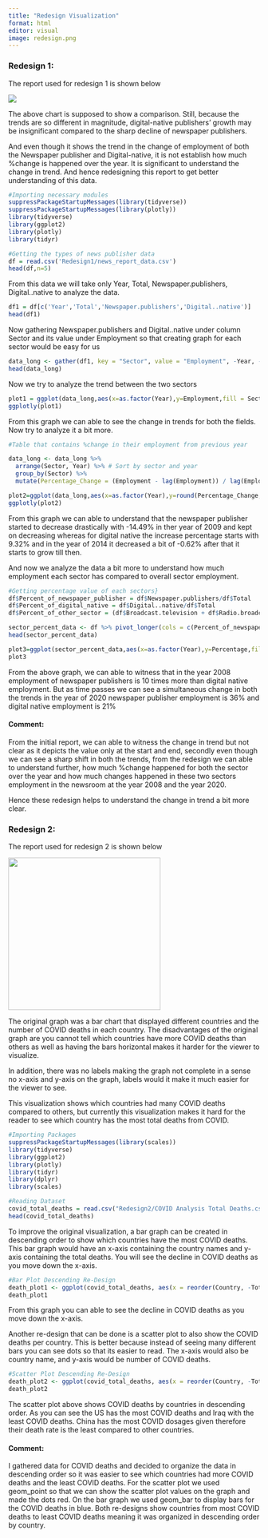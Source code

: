 ```yaml
---
title: "Redesign Visualization"
format: html
editor: visual
image: redesign.png
---
```


### Redesign 1:

The report used for redesign 1 is shown below

![](Redesign1/news_report_data.png)

The above chart is supposed to show a comparison. Still, because the trends are so different in magnitude, digital-native publishers' growth may be insignificant compared to the sharp decline of newspaper publishers.

And even though it shows the trend in the change of employment of both the Newspaper publisher and Digital-native, it is not establish how much %change is happened over the year. It is significant to understand the change in trend. And hence redesigning this report to get better understanding of this data.

```r
#Importing necessary modules
suppressPackageStartupMessages(library(tidyverse))
suppressPackageStartupMessages(library(plotly))
library(tidyverse)
library(ggplot2)
library(plotly)
library(tidyr)
```

```r
#Getting the types of news publisher data
df = read.csv('Redesign1/news_report_data.csv')
head(df,n=5)
```

From this data we will take only Year, Total, Newspaper.publishers, Digital..native to analyze the data.

```r
df1 = df[c('Year','Total','Newspaper.publishers','Digital..native')]
head(df1)
```

Now gathering Newspaper.publishers and Digital..native under column Sector and its value under Employment so that creating graph for each sector would be easy for us

```r
data_long <- gather(df1, key = "Sector", value = "Employment", -Year, -Total)
head(data_long)
```

Now we try to analyze the trend between the two sectors

```r
plot1 = ggplot(data_long,aes(x=as.factor(Year),y=Employment,fill = Sector))+geom_bar(stat = "identity",position = "dodge",width = 0.75)+theme(axis.text.x = element_text(angle = 90, vjust = 0.5))+scale_x_discrete()+labs(title = "Newsroom employment in US for Newspaper Publisher vs Digital Native",x="Year",y="Employment")
ggplotly(plot1)
```

From this graph we can able to see the change in trends for both the fields. Now try to analyze it a bit more.

```r
#Table that contains %change in their employment from previous year

data_long <- data_long %>%
  arrange(Sector, Year) %>% # Sort by sector and year
  group_by(Sector) %>%
  mutate(Percentage_Change = (Employment - lag(Employment)) / lag(Employment) * 100)
```

```r
plot2=ggplot(data_long,aes(x=as.factor(Year),y=round(Percentage_Change,2),fill=Sector))+geom_bar(stat="identity",position="dodge",width=0.75)+scale_x_discrete()+theme(axis.text.x = element_text(angle = 90, vjust = 0.5))+labs(title = "% Change of the Sectors in the trend over years",x="Year",y="Percentage Change")
ggplotly(plot2)
```

From this graph we can able to understand that the newspaper publisher started to decrease drastically with -14.49% in ther year of 2009 and kept on decreasing whereas for digital native the increase percentage starts with 9.32% and in the year of 2014 it decreased a bit of -0.62% after that it starts to grow till then.

And now we analyze the data a bit more to understand how much employment each sector has compared to overall sector employment.

```r
#Getting percentage value of each sectors}
df$Percent_of_newspaper_publisher = df$Newspaper.publishers/df$Total
df$Percent_of_digital_native = df$Digital..native/df$Total
df$Percent_of_other_sector = (df$Broadcast.television + df$Radio.broadcasting + df$Cable.television)/df$Total
```

```r
sector_percent_data <- df %>% pivot_longer(cols = c(Percent_of_newspaper_publisher,Percent_of_digital_native,Percent_of_other_sector),names_to = "Sector",values_to = 'Percentage') %>% select(Year,Sector,Percentage)
head(sector_percent_data)
```

```r
plot3=ggplot(sector_percent_data,aes(x=as.factor(Year),y=Percentage,fill = Sector))+geom_bar(stat = "identity")+geom_text(aes(label = round(Percentage,2)), position = position_stack(vjust = 0.5),angle = 90)+scale_x_discrete()+theme(axis.text.x = element_text(angle = 90, vjust = 0.5))+labs(title = "% of employment of the Sectors over years",x="Year",y="Percentage of Employment")
plot3
```

From the above graph, we can able to witness that in the year 2008 employment of newspaper publishers is 10 times more than digital native employment. But as time passes we can see a simultaneous change in both the trends in the year of 2020 newspaper publisher employment is 36% and digital native employment is 21%

#### Comment:

From the initial report, we can able to witness the change in trend but not clear as it depicts the value only at the start and end, secondly even though we can see a sharp shift in both the trends, from the redesign we can able to understand further, how much %change happened for both the sector over the year and how much changes happened in these two sectors employment in the newsroom at the year 2008 and the year 2020.

Hence these redesign helps to understand the change in trend a bit more clear.

### Redesign 2:

The report used for redesign 2 is shown below

![](Redesign2/Total_death.png){width="305"}

The original graph was a bar chart that displayed different countries and the number of COVID deaths in each country. The disadvantages of the original graph are you cannot tell which countries have more COVID deaths than others as well as having the bars horizontal makes it harder for the viewer to visualize.

In addition, there was no labels making the graph not complete in a sense no x-axis and y-axis on the graph, labels would it make it much easier for the viewer to see.

This visualization shows which countries had many COVID deaths compared to others, but currently this visualization makes it hard for the reader to see which country has the most total deaths from COVID.

```r
#Importing Packages
suppressPackageStartupMessages(library(scales))
library(tidyverse)
library(ggplot2)
library(plotly)
library(tidyr)
library(dplyr)
library(scales)

```

```r
#Reading Dataset
covid_total_deaths = read.csv("Redesign2/COVID Analysis Total Deaths.csv")
head(covid_total_deaths)
```

To improve the original visualization, a bar graph can be created in descending order to show which countries have the most COVID deaths. This bar graph would have an x-axis containing the country names and y-axis containing the total deaths. You will see the decline in COVID deaths as you move down the x-axis.

```r
#Bar Plot Descending Re-Design
death_plot1 <- ggplot(covid_total_deaths, aes(x = reorder(Country, -Total.Deaths), y = Total.Deaths)) + geom_bar(stat = "identity", fill = "blue") + labs(x = "Country", y = "Total Deaths", title = "Bar Graph For Total COVID Deaths By Country") + theme_minimal() + theme(axis.text.x = element_text(angle = 90, vjust = 0.5)) + scale_y_continuous(labels = label_number(big.mark = ",", decimal.mark = ".")) 
death_plot1
```

From this graph you can able to see the decline in COVID deaths as you move down the x-axis.

Another re-design that can be done is a scatter plot to also show the COVID deaths per country. This is better because instead of seeing many different bars you can see dots so that its easier to read. The x-axis would also be country name, and y-axis would be number of COVID deaths.

```r
#Scatter Plot Descending Re-Design
death_plot2 <- ggplot(covid_total_deaths, aes(x = reorder(Country, -Total.Deaths), y = Total.Deaths)) +  geom_point(shape = 21, fill = "red", color = "black", size = 3) + labs(title = "Scatter Plot For Total COVID Deaths By Country", x = "Country", y = "Total Deaths") + theme_minimal() + theme(axis.text.x = element_text(angle = 90, vjust = 0.5)) + scale_y_continuous(limits = c(0, max(covid_total_deaths$Total.Deaths) + 1000), labels = label_number(big.mark = ",", decimal.mark = "."))
death_plot2
```

The scatter plot above shows COVID deaths by countries in descending order. As you can see the US has the most COVID deaths and Iraq with the least COVID deaths. China has the most COVID dosages given therefore their death rate is the least compared to other countries.

#### Comment:

I gathered data for COVID deaths and decided to organize the data in descending order so it was easier to see which countries had more COVID deaths and the least COVID deaths. For the scatter plot we used geom_point so that we can show the scatter plot values on the graph and made the dots red. On the bar graph we used geom_bar to display bars for the COVID deaths in blue. Both re-designs show countries from most COVID deaths to least COVID deaths meaning it was organized in descending order by country.
